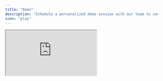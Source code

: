 ```yaml
---
title: "Demo"
description: "Schedule a personalized demo session with our team to see how Rizler AI can transform your business."
icon: "play"
--- 
```



<iframe 
  src="https://meta.rizler.ai/widget/booking/tiJjiiUA4u5nbO9z3hdb" 
  style={{width: '100%', border: 'none', overflow: 'hidden', minHeight: '600px'}} 
  scrolling="no" 
  id="tiJjiiUA4u5nbO9z3hdb_1731585148164"
></iframe>

<script src="https://link.govolt.us/js/form_embed.js" type="text/javascript"></script>